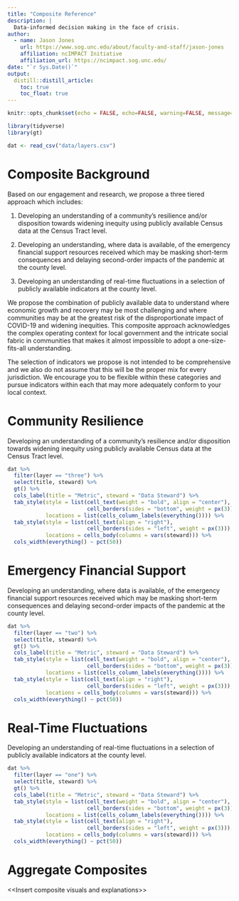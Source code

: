 ```yaml
---
title: "Composite Reference"
description: |
  Data-informed decision making in the face of crisis.
author:
  - name: Jason Jones
    url: https://www.sog.unc.edu/about/faculty-and-staff/jason-jones
    affiliation: ncIMPACT Initiative
    affiliation_url: https://ncimpact.sog.unc.edu/
date: "`r Sys.Date()`"
output: 
  distill::distill_article:
    toc: true
    toc_float: true
---
```


```r
knitr::opts_chunk$set(echo = FALSE, echo=FALSE, warning=FALSE, message=FALSE)

library(tidyverse)
library(gt)

dat <- read_csv("data/layers.csv")
```

# Composite Background

Based on our engagement and research, we propose a three tiered approach which includes:

1.  Developing an understanding of a community's resilience and/or disposition towards widening inequity using publicly available Census data at the Census Tract level.

2.  Developing an understanding, where data is available, of the emergency financial support resources received which may be masking short-term consequences and delaying second-order impacts of the pandemic at the county level.

3.  Developing an understanding of real-time fluctuations in a selection of publicly available indicators at the county level.

We propose the combination of publicly available data to understand where economic growth and recovery may be most challenging and where communities may be at the greatest risk of the disproportionate impact of COVID-19 and widening inequities. This composite approach acknowledges the complex operating context for local government and the intricate social fabric in communities that makes it almost impossible to adopt a one-size-fits-all understanding.

The selection of indicators we propose is not intended to be comprehensive and we also do not assume that this will be the proper mix for every jurisdiction. We encourage you to be flexible within these categories and pursue indicators within each that may more adequately conform to your local context.

# Community Resilience

Developing an understanding of a community's resilience and/or disposition towards widening inequity using publicly available Census data at the Census Tract level.

```r
dat %>%
  filter(layer == "three") %>%
  select(title, steward) %>%
  gt() %>%
  cols_label(title = "Metric", steward = "Data Steward") %>%
  tab_style(style = list(cell_text(weight = "bold", align = "center"),
                         cell_borders(sides = "bottom", weight = px(3))),
            locations = list(cells_column_labels(everything()))) %>%
  tab_style(style = list(cell_text(align = "right"),
                         cell_borders(sides = "left", weight = px(3))),
            locations = cells_body(columns = vars(steward))) %>%
  cols_width(everything() ~ pct(50))
```

# Emergency Financial Support

Developing an understanding, where data is available, of the emergency financial support resources received which may be masking short-term consequences and delaying second-order impacts of the pandemic at the county level.

```r
dat %>%
  filter(layer == "two") %>%
  select(title, steward) %>%
  gt() %>%
  cols_label(title = "Metric", steward = "Data Steward") %>%
  tab_style(style = list(cell_text(weight = "bold", align = "center"),
                         cell_borders(sides = "bottom", weight = px(3))),
            locations = list(cells_column_labels(everything()))) %>%
  tab_style(style = list(cell_text(align = "right"),
                         cell_borders(sides = "left", weight = px(3))),
            locations = cells_body(columns = vars(steward))) %>%
  cols_width(everything() ~ pct(50))
```

# Real-Time Fluctuations

Developing an understanding of real-time fluctuations in a selection of publicly available indicators at the county level.

```r
dat %>%
  filter(layer == "one") %>%
  select(title, steward) %>%
  gt() %>%
  cols_label(title = "Metric", steward = "Data Steward") %>%
  tab_style(style = list(cell_text(weight = "bold", align = "center"),
                         cell_borders(sides = "bottom", weight = px(3))),
            locations = list(cells_column_labels(everything()))) %>%
  tab_style(style = list(cell_text(align = "right"),
                         cell_borders(sides = "left", weight = px(3))),
            locations = cells_body(columns = vars(steward))) %>%
  cols_width(everything() ~ pct(50))
```

# Aggregate Composites

\<\<Insert composite visuals and explanations\>\>
